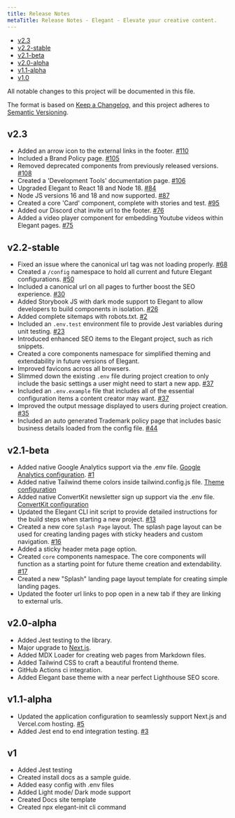 ```yaml
---
title: Release Notes
metaTitle: Release Notes - Elegant - Elevate your creative content.
---
```


- [v2.3](#v2_3)
- [v2.2-stable](#v2_2-stable)
- [v2.1-beta](#v2_1-beta)
- [v2.0-alpha](#v2_0-alpha)
- [v1.1-alpha](#v1_1-alpha)
- [v1.0](#v1)

All notable changes to this project will be documented in this file.

The format is based on [Keep a Changelog](https://keepachangelog.com/en/1.0.0/),
and this project adheres to [Semantic Versioning](https://semver.org/spec/v2.0.0.html).

<a name="v2_3"></a>

## v2.3

- Added an arrow icon to the external links in the footer. [#110](https://github.com/elegantframework/elegant-cli/pull/110)
- Included a Brand Policy page. [#105](https://github.com/elegantframework/elegant-cli/pull/105)
- Removed deprecated components from previously released versions. [#108](https://github.com/elegantframework/elegant-cli/pull/108)
- Created a 'Development Tools' documentation page. [#106](https://github.com/elegantframework/elegant-cli/pull/106)
- Upgraded Elegant to React 18 and Node 18. [#84](https://github.com/elegantframework/elegant-cli/pull/84)
- Node JS versions 16 and 18 and now supported. [#87](https://github.com/elegantframework/elegant-cli/pull/87)
- Created a core 'Card' component, complete with stories and test. [#95](https://github.com/elegantframework/elegant-cli/pull/95)
- Added our Discord chat invite url to the footer. [#76](https://github.com/elegantframework/elegant-cli/pull/76)
- Added a video player component for embedding Youtube videos within Elegant pages. [#75](https://github.com/elegantframework/elegant-cli/pull/75)

<a name="v2_2-stable"></a>

## v2.2-stable

- Fixed an issue where the canonical url tag was not loading properly. [#68](https://github.com/elegantframework/elegant-cli/pull/68)
- Created a `/config` namespace to hold all current and future Elegant configurations. [#50](https://github.com/elegantframework/elegant-cli/pull/50)
- Included a canonical url on all pages to further boost the SEO experience. [#30](https://github.com/elegantframework/elegant-cli/issues/30)
- Added Storybook JS with dark mode support to Elegant to allow developers to build components in isolation. [#26](https://github.com/elegantframework/elegant-cli/issues/24)
- Added complete sitemaps with robots.txt. [#2](https://github.com/elegantframework/elegant-cli/issues/2)
- Included an `.env.test` environment file to provide Jest variables during unit testing. [#23](https://github.com/elegantframework/elegant-cli/issues/23)
- Introduced enhanced SEO items to the Elegant project, such as rich snippets.
- Created a core components namespace for simplified theming and extendability in future versions of Elegant.
- Improved favicons across all browsers.   
- Slimmed down the existing `.env` file during project creation to only include the basic settings a user might need to start a new app. [#37](https://github.com/elegantframework/elegant-cli/pull/37)
- Included an `.env.example` file that includes all of the essential configuration items a content creator may want. [#37](https://github.com/elegantframework/elegant-cli/pull/37)
- Improved the output message displayed to users during project creation. [#35](https://github.com/elegantframework/elegant-cli/pull/35)
- Included an auto generated Trademark policy page that includes basic business details loaded from the config file. [#44](https://github.com/elegantframework/elegant-cli/pull/44)


<a name="v2_1-beta"></a>

## v2.1-beta

- Added native Google Analytics support via the .env file. [Google Analytics configuration](/docs/google-analytics). [#1](https://github.com/elegantframework/elegant-cli/issues/1)
- Added native Tailwind theme colors inside tailwind.config.js file. [Theme configuration](/docs/theme)
- Added native ConvertKit newsletter sign up support via the .env file. [ConvertKit configuration](/docs/convertkit)
- Updated the Elegant CLI init script to provide detailed instructions for the build steps when starting a new project. [#13](https://github.com/elegantframework/elegant-cli/issues/13)
- Created a new core `Splash Page` layout. The splash page layout can be used for creating landing pages with sticky headers and custom navigation. [#16](https://github.com/elegantframework/elegant-cli/commit/d8f657af269bda072615b42dca76184b384f4188)
- Added a sticky header meta page option. 
- Created `core` components namespace. The core components will function as a starting point for future theme creation and extendability. [#17](https://github.com/elegantframework/elegant-cli/pull/17)
- Created a new "Splash" landing page layout template for creating simple landing pages.
- Updated the footer url links to pop open in a new tab if they are linking to external urls.

<a name="v2_0-alpha"></a>

## v2.0-alpha

- Added Jest testing to the library.
- Major upgrade to [Next.js](https://www.elegantframework.com/blog/2023-04-05-elegant-framework-v2-0-alpha).
- Added MDX Loader for creating web pages from Markdown files.
- Added Tailwind CSS to craft a beautiful frontend theme.
- GitHub Actions ci integration.
- Added Elegant base theme with a near perfect Lighthouse SEO score.

<a name="v1_1-alpha"></a>

## v1.1-alpha

- Updated the application configuration to seamlessly support Next.js and Vercel.com hosting. [#5](https://github.com/elegantframework/elegant/pull/5)
- Added Jest end to end integration testing. [#3](https://github.com/elegantframework/elegant/pull/3)

<a name="v1"></a>

## v1

- Added Jest testing
- Created install docs as a sample guide.
- Added easy config with .env files
- Added Light mode/ Dark mode support
- Created Docs site template
- Created npx elegant-init cli command